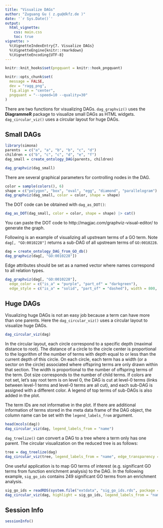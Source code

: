 ```yaml
---
title: "Visualize DAGs"
author: "Zuguang Gu ( z.gu@dkfz.de )"
date: '`r Sys.Date()`'
output: 
  html_vignette:
    css: main.css
    toc: true
vignette: >
  %\VignetteIndexEntry{7. Visualize DAGs}
  %\VignetteEngine{knitr::rmarkdown}
  %\VignetteEncoding{UTF-8}
---
```


```r
knitr::knit_hooks$set(pngquant = knitr::hook_pngquant)

knitr::opts_chunk$set(
  message = FALSE,
  dev = "ragg_png",
  fig.align = "center",
  pngquant = "--speed=10 --quality=30"
)
```

There are two functions for visualizing DAGs. `dag_graphviz()` uses the **DiagrammeR** package to visualize
small DAGs as HTML widgets. `dag_circular_viz()` uses a circular layout for huge DAGs.

## Small DAGs

```r
library(simona)
parents  = c("a", "a", "b", "b", "c", "d")
children = c("b", "c", "c", "d", "e", "f")
dag_small = create_ontology_DAG(parents, children)
```

```r
dag_graphviz(dag_small)
```

There are several graphical parameters for controlling nodes in the DAG.

```r
color = sample(colors(), 6)
shape = c("polygon", "box", "oval", "egg", "diamond", "parallelogram")
dag_graphviz(dag_small, color = color, shape = shape)
```

The DOT code can be obtained with `dag_as_DOT()`:

```r
dag_as_DOT(dag_small, color = color, shape = shape) |> cat()
```

You can paste the DOT code to http://magjac.com/graphviz-visual-editor/ to generate the graph.

Following is an example of visualizing all upstream terms of a GO term. Note `dag[, "GO:0010228"]`
returns a sub-DAG of all upstream terms of `GO:0010228`.

```r
dag = create_ontology_DAG_from_GO_db()
dag_graphviz(dag[, "GO:0010228"])
```

Edge attributes should be set as a named vector where names correspond to all relation types.

```r
dag_graphviz(dag[, "GO:0010228"], 
  edge_color = c("is_a" = "purple", "part_of" = "darkgreen"),
  edge_style = c("is_a" = "solid", "part_of" = "dashed"), width = 800, height = 800)
```

## Huge DAGs

Visualizing huge DAGs is not an easy job because a term can have more than one parents. Here
the `dag_circular_viz()` uses a circular layout to visualize huge DAGs.

```r
dag_circular_viz(dag)
```

In the circular layout, each circle correspond to a specific depth (maximal
distance to root). The distance of a circle to the circle center is
proportional to the logorithm of the number of terms with depth equal to or
less than the current depth of this circle. On each circle, each term has a
width (or a sector on the circle) associated where offspring terms are only
drawn within that section. The width is proportional to the number of
offspring terms of the term. Dot size corresponds to the number of child
terms. If colors are not set, let's say root term is on level 0, the DAG is
cut at level-0 terms (links between level-1 terms and level-0 terms are all
cut), and each sub-DAG is assigned with a different color. A legend of top
terms of sub-DAGs is also added in the plot.

The term IDs are not informative in the plot. If there are additional information of terms stored
in the meta data frame of the DAG object, the column name can be set with the `legend_labels_from` argument.


```r
head(mcols(dag))
dag_circular_viz(dag, legend_labels_from = "name")
```

`dag_treelize()` can convert a DAG to a tree where a term only has one parent.
The circular visualization on the reduced tree is as follows:

```r
tree = dag_treelize(dag)
dag_circular_viz(tree, legend_labels_from = "name", edge_transparency = 0.95)
```

One useful application is to map GO terms of interest (e.g. significant GO terms
from function enrichment analysis) to the DAG. In the following example, `sig_go_ids`
contains 249 significant GO terms from an enrichment analysis.

```r
sig_go_ids = readRDS(system.file("extdata", "sig_go_ids.rds", package = "simona"))
dag_circular_viz(dag, highlight = sig_go_ids, legend_labels_from = "name")
```

## Session Info

```r
sessionInfo()
```



<script src="jquery.min.js"></script>
<script src="jquery.sticky.js"></script>
<script>
$(document).ready(function(){
    $("#TOC").sticky({
        topSpacing: 0,
        zIndex:1000    
    })
    $("#TOC").on("sticky-start", function() {

        $("<p style='font-size:1.2em; padding-left:4px;'><a id='TOC-click'>Table of Content</a></p>").insertBefore($("#TOC ul:first-child"));
        $("#TOC-click").hover(function() {
            $(this).css("color", "#0033dd").css("cursor", "pointer");
            $("#TOC").children().first().next().show();
            $("#TOC").hover(function() {
                $(this).children().first().next().show();
            }, function() {
                $(this).children().first().next().hide();
                $("body").off("hover", "#TOC");
            })
        }, function() {
            $(this).css("color", "#0033dd");
        })
        $("#TOC").children().first().next().hide();

    })
    $("#TOC").on("sticky-end", function() {
        $("#TOC").children().first().remove();
        $("#TOC").children().first().show();
    })
});
</script>

